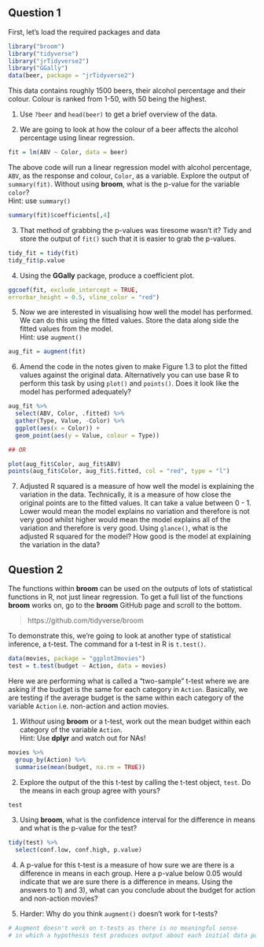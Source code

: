 ## Question 1

First, let's load the required packages and data
```r
library("broom")
library("tidyverse")
library("jrTidyverse2")
library("GGally")
data(beer, package = "jrTidyverse2")
```
This data contains roughly 1500 beers, their alcohol percentage and their colour. Colour is ranked from 1-50, with 50 being the highest.      

1) Use `?beer` and `head(beer)` to get a brief overview of the data. 

2) We are going to look at how the colour of a beer affects the alcohol 
percentage using linear regression. 
```r
fit = lm(ABV ~ Color, data = beer)
```
The above code will run a linear regression model with alcohol percentage, `ABV`, as the response and colour, `Color`, as a variable. Explore the output of `summary(fit)`. Without using **broom**, what is the p-value for the variable `color`?     
Hint: use `summary()`
```r
summary(fit)$coefficients[,4]
```

3) That method of grabbing the p-values was tiresome wasn't it? Tidy and store the output of `fit()` such that it is easier to grab the p-values.     
```r
tidy_fit = tidy(fit)
tidy_fit$p.value
```

4) Using the **GGally** package, produce a coefficient plot.
```r
ggcoef(fit, exclude_intercept = TRUE,
errorbar_height = 0.5, vline_color = "red")
```

5) Now we are interested in visualising how well the model has performed. We can do this using the fitted values. Store the data along side the fitted values from the model.      
Hint: use `augment()`
```r
aug_fit = augment(fit)
```

6) Amend the code in the notes given to make Figure 1.3 to plot the fitted values against the original data. Alternatively you can use base R to perform this task by using `plot()` and `points()`. Does it look like the model has performed adequately? 
```r
aug_fit %>% 
  select(ABV, Color, .fitted) %>% 
  gather(Type, Value, -Color) %>% 
  ggplot(aes(x = Color)) + 
  geom_point(aes(y = Value, colour = Type))

## OR

plot(aug_fit$Color, aug_fit$ABV)
points(aug_fit$Color, aug_fit$.fitted, col = "red", type = "l")
```


7) Adjusted R squared is a measure of how well the model is explaining the variation in the data. Technically, it is a measure of how close the original points are to the fitted values. It can take a value between 0 - 1. Lower would mean the model explains no variation and therefore is not very good whilst higher would mean the model explains all of the variation and therefore is very good. Using `glance()`, what is the adjusted R squared for the model? How good is the model at explaining the variation in the data?

## Question 2 

The functions within **broom** can be used on the outputs of lots  of statistical functions in R, not just linear regression. To get a full list of the functions **broom** works on, go to the **broom** GitHub page and scroll to the bottom.

> https://github.com/tidyverse/broom

To demonstrate this, we're going to look at another type of statistical inference, a t-test. The command for a t-test in R is `t.test()`. 
```r
data(movies, package = "ggplot2movies")
test = t.test(budget ~ Action, data = movies)
```
Here we are performing what is called a "two-sample" t-test where we are asking if the budget is the same for each category in `Action`. Basically, we are testing if the average budget is the same within each category of the variable `Action` i.e. non-action and action movies. 

1) *Without* using **broom** or a t-test, work out the mean budget within each category of the variable `Action`.    
Hint: Use **dplyr** and watch out for NAs!
```r
movies %>% 
  group_by(Action) %>% 
  summarise(mean(budget, na.rm = TRUE))
```

2) Explore the output of the this t-test by calling the t-test object, `test`. Do the means in each group agree with yours?
```r
test
```

3) Using **broom**, what is the confidence interval for the difference in means and what is the p-value for the test?
```r
tidy(test) %>% 
  select(conf.low, conf.high, p.value)
```

4) A p-value for this t-test is a measure of how sure we are there is a difference in means in each group. Here a p-value below 0.05 would indicate that we are sure there is a difference in means. Using the answers to 1) and 3), what can you conclude about the budget for action and non-action movies?

5) Harder: Why do you think `augment()` doesn't work for t-tests?
```r
# Augment doesn't work on t-tests as there is no meaningful sense 
# in which a hypothesis test produces output about each initial data point.
```
